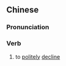 {{also|推让}}
==Chinese==
{{zh-forms|s=推让}}

===Pronunciation===
{{zh-pron
|m=tuīràng
|c=teoi1 joeng6
|mn=kh:thui-jiōng/qz,tp,xm:thui-liōng/zz:thui-jiāng/qz:ther-niū/xm:the-niū/zz:the-niō͘
|cat=v
}}

===Verb===
{{zh-verb}}

# to [[politely]] [[decline]] {{gloss|an honor, position, etc.}}